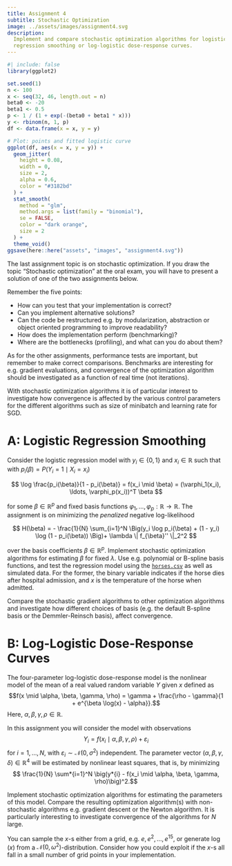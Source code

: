 ```yaml
---
title: Assignment 4
subtitle: Stochastic Optimization
image: ../assets/images/assignment4.svg
description:
  Implement and compare stochastic optimization algorithms for logistic
  regression smoothing or log-logistic dose-response curves.
---
```


```r
#| include: false
library(ggplot2)

set.seed(1)
n <- 100
x <- seq(32, 46, length.out = n)
beta0 <- -20
beta1 <- 0.5
p <- 1 / (1 + exp(-(beta0 + beta1 * x)))
y <- rbinom(n, 1, p)
df <- data.frame(x = x, y = y)

# Plot: points and fitted logistic curve
ggplot(df, aes(x = x, y = y)) +
  geom_jitter(
    height = 0.08,
    width = 0,
    size = 2,
    alpha = 0.6,
    color = "#3182bd"
  ) +
  stat_smooth(
    method = "glm",
    method.args = list(family = "binomial"),
    se = FALSE,
    color = "dark orange",
    size = 2
  ) +
  theme_void()
ggsave(here::here("assets", "images", "assignment4.svg"))
```

The last assignment topic is on stochastic optimization. If you draw the topic
"Stochastic optimization" at the oral exam, you will have to present a solution
of one of the two assignments below.

Remember the five points:

- How can you test that your implementation is correct?
- Can you implement alternative solutions?
- Can the code be restructured e.g. by modularization, abstraction or object
  oriented programming to improve readability?
- How does the implementation perform (benchmarking)?
- Where are the bottlenecks (profiling), and what can you do about them?

As for the other assignments, performance tests are important, but remember to
make correct comparisons. Benchmarks are interesting for e.g. gradient
evaluations, and convergence of the optimization algorithm should be
investigated as a function of real time (not iterations).

With stochastic optimization algorithms it is of particular interest to
investigate how convergence is affected by the various control parameters for
the different algorithms such as size of minibatch and learning rate for SGD.

# A: Logistic Regression Smoothing

Consider the logistic regression model with $y_i \in \{0, 1\}$ and
$x_i \in \mathbb{R}$ such that with $p_i(\beta) = P(Y_i = 1 \mid X_i = x_i)$

$$
\log \frac{p_i(\beta)}{1 - p_i(\beta)} = f(x_i \mid \beta) = (\varphi_1(x_i), \ldots, \varphi_p(x_i))^T \beta
$$

for some $\beta \in \mathbb{R}^p$ and fixed basis functions
$\varphi_1, \ldots, \varphi_p : \mathbb{R} \to \mathbb{R}$. The assignment is on
minimizing the _penalized_ negative log-likelihood

$$
H(\beta) = - \frac{1}{N} \sum_{i=1}^N \Big(y_i \log p_i(\beta) + (1 - y_i) \log (1 - p_i(\beta)) \Big)+ \lambda \| f_{\beta}'' \|_2^2
$$

over the basis coefficients $\beta \in \mathbb{R}^p$. Implement stochastic
optimization algorithms for estimating $\beta$ for fixed $\lambda$. Use e.g.
polynomial or B-spline basis functions, and test the regression model using the
[`horses.csv`](/data/horses.csv) as well as simulated data. For the former, the
binary variable indicates if the horse dies after hospital admission, and $x$ is
the temperature of the horse when admitted.

Compare the stochastic gradient algorithms to other optimization algorithms and
investigate how different choices of basis (e.g. the default B-spline basis or
the Demmler-Reinsch basis), affect convergence.

# B: Log-Logistic Dose-Response Curves

The four-parameter log-logistic dose-response model is the nonlinear model of
the mean of a real valued random variable $Y$ given $x$ defined as
$$f(x \mid \alpha, \beta, \gamma, \rho) = \gamma + \frac{\rho - \gamma}{1 + e^{\beta \log(x) - \alpha}}.$$
Here, $\alpha, \beta, \gamma, \rho \in \mathbb{R}$.

In this assignment you will consider the model with observations
$$Y_i = f(x_{i} \mid \alpha, \beta, \gamma, \rho) + \varepsilon_{i}$$ for
$i = 1, \ldots, N$, with $\varepsilon_{i} \sim \mathcal{N}(0, \sigma^2)$
independent. The parameter vector
$(\alpha, \beta, \gamma, \delta) \in \mathbb{R}^4$ will be estimated by
nonlinear least squares, that is, by minimizing $$ \frac{1}{N} \sum*{i=1}^N
\big(y*{i} - f(x_i \mid \alpha, \beta, \gamma, \rho)\big)^2.$$

Implement stochastic optimization algorithms for estimating the parameters of
this model. Compare the resulting optimization algorithm(s) with non-stochastic
algorithms e.g. gradient descent or the Newton algorithm. It is particularly
interesting to investigate convergence of the algorithms for $N$ large.

You can sample the $x$-s either from a grid, e.g. $e, e^2, \ldots, e^{15}$, or
generate $\log(x)$ from a $\mathcal{N}(0, \omega^2)$-distribution. Consider how
you could exploit if the $x$-s all fall in a small number of grid points in your
implementation.
